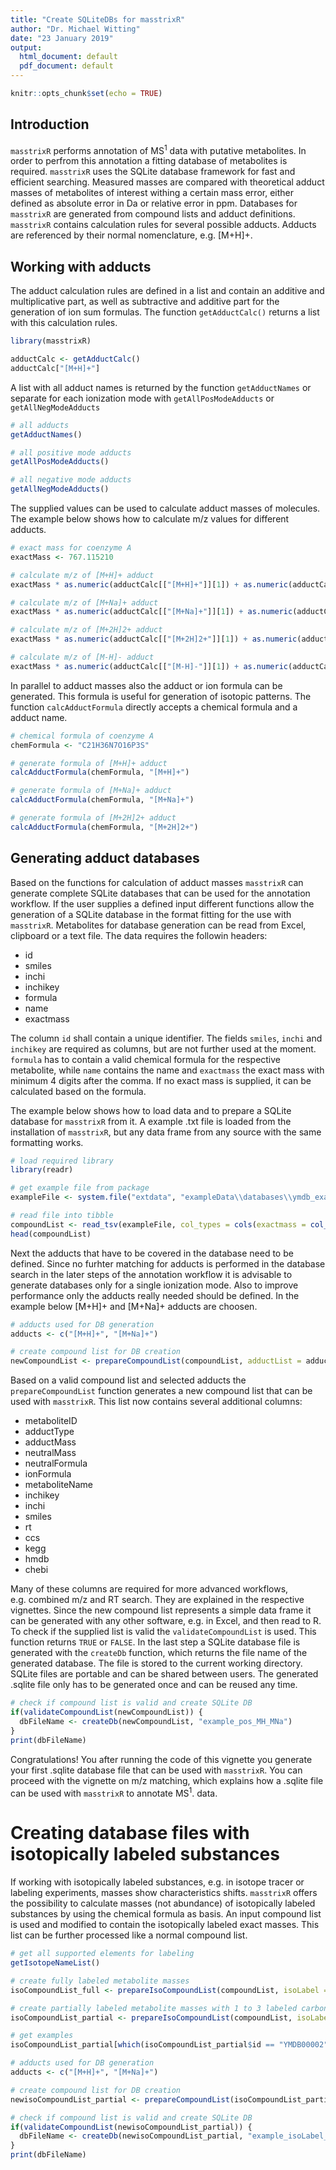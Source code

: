 ```yaml
---
title: "Create SQLiteDBs for masstrixR"
author: "Dr. Michael Witting"
date: "23 January 2019"
output:
  html_document: default
  pdf_document: default
---
```


```r
knitr::opts_chunk$set(echo = TRUE)
```

## Introduction

<code>masstrixR</code> performs annotation of MS^1^ data with putative metabolites. In order to perfrom this annotation a fitting database of metabolites is required. <code>masstrixR</code> uses the SQLite database framework for fast and efficient searching. Measured masses are compared with theoretical adduct masses of metabolites of interest withing a certain mass error, either defined as absolute error in Da or relative error in ppm.
Databases for <code>masstrixR</code> are generated from compound lists and adduct definitions. <code>masstrixR</code> contains calculation rules for several possible adducts. Adducts are referenced by their normal nomenclature, e.g. [M+H]+.

## Working with adducts

The adduct calculation rules are defined in a list and contain an additive and multiplicative part, as well as subtractive and additive part for the generation of ion sum formulas. The function <code>getAdductCalc()</code> returns a list with this calculation rules.

```r
library(masstrixR)

adductCalc <- getAdductCalc()
adductCalc["[M+H]+"]
```

A list with all adduct names is returned by the function <code>getAdductNames</code> or separate for each ionization mode with <code>getAllPosModeAdducts</code> or <code>getAllNegModeAdducts</code>

```r
# all adducts
getAdductNames()

# all positive mode adducts
getAllPosModeAdducts()

# all negative mode adducts
getAllNegModeAdducts()
```

The supplied values can be used to calculate adduct masses of molecules. The example below shows how to calculate m/z values for different adducts.

```r
# exact mass for coenzyme A
exactMass <- 767.115210

# calculate m/z of [M+H]+ adduct
exactMass * as.numeric(adductCalc[["[M+H]+"]][1]) + as.numeric(adductCalc[["[M+H]+"]][2])

# calculate m/z of [M+Na]+ adduct
exactMass * as.numeric(adductCalc[["[M+Na]+"]][1]) + as.numeric(adductCalc[["[M+Na]+"]][2])

# calculate m/z of [M+2H]2+ adduct
exactMass * as.numeric(adductCalc[["[M+2H]2+"]][1]) + as.numeric(adductCalc[["[M+2H]2+"]][2])

# calculate m/z of [M-H]- adduct
exactMass * as.numeric(adductCalc[["[M-H]-"]][1]) + as.numeric(adductCalc[["[M-H]-"]][2])
```

In parallel to adduct masses also the adduct or ion formula can be generated. This formula is useful for generation of isotopic patterns. The function <code>calcAdductFormula</code> directly accepts a chemical formula and a adduct name.

```r
# chemical formula of coenzyme A
chemFormula <- "C21H36N7O16P3S"

# generate formula of [M+H]+ adduct
calcAdductFormula(chemFormula, "[M+H]+")

# generate formula of [M+Na]+ adduct
calcAdductFormula(chemFormula, "[M+Na]+")

# generate formula of [M+2H]2+ adduct
calcAdductFormula(chemFormula, "[M+2H]2+")
```

## Generating adduct databases

Based on the functions for calculation of adduct masses <code>masstrixR</code> can generate complete SQLite databases that can be used for the annotation workflow. If the user supplies a defined input different functions allow the generation of a SQLite database in the format fitting for the use with <code>masstrixR</code>. Metabolites for database generation can be read from Excel, clipboard or a text file. The data requires the followin headers:

* id
* smiles
* inchi
* inchikey
* formula
* name
* exactmass

The column <code>id</code> shall contain a unique identifier. The fields <code>smiles</code>, <code>inchi</code> and <code>inchikey</code> are required as columns, but are not further used at the moment. <code>formula</code> has to contain a valid chemical formula for the respective metabolite, while <code>name</code> contains the name and <code>exactmass</code> the exact mass with minimum 4 digits after the comma. If no exact mass is supplied, it can be calculated based on the formula.

The example below shows how to load data and to prepare a SQLite database for <code>masstrixR</code> from it. A example .txt file is loaded from the installation of <code>masstrixR</code>, but any data frame from any source with the same formatting works.

```r
# load required library
library(readr)

# get example file from package
exampleFile <- system.file("extdata", "exampleData\\databases\\ymdb_example.txt", package = 'masstrixR')

# read file into tibble
compoundList <- read_tsv(exampleFile, col_types = cols(exactmass = col_double()))
head(compoundList)
```

Next the adducts that have to be covered in the database need to be defined. Since no furhter matching for adducts is performed in the database search in the later steps of the annotation workflow it is advisable to generate databases only for a single ionization mode. Also to improve performance only the adducts really needed should be defined. In the example below [M+H]+ and [M+Na]+ adducts are choosen.

```r
# adducts used for DB generation
adducts <- c("[M+H]+", "[M+Na]+")

# create compound list for DB creation
newCompoundList <- prepareCompoundList(compoundList, adductList = adducts)
```

Based on a valid compound list and selected adducts the <code>prepareCompoundList</code> function generates a new compound list that can be used with <code>masstrixR</code>. This list now contains several additional columns:

* metaboliteID
* adductType
* adductMass
* neutralMass
* neutralFormula
* ionFormula
* metaboliteName
* inchikey
* inchi
* smiles
* rt
* ccs
* kegg
* hmdb
* chebi

Many of these columns are required for more advanced workflows, e.g. combined m/z and RT search. They are explained in the respective vignettes. Since the new compound list represents a simple data frame it can be generated with any other software, e.g. in Excel, and then read to R. To check if the supplied list is valid the <code>validateCompoundList</code> is used. This function returns <code>TRUE</code> or <code>FALSE</code>. In the last step a SQLite database file is generated with the <code>createDb</code> function, which returns the file name of the generated database. The file is stored to the current working directory. SQLite files are portable and can be shared between users. The generated .sqlite file only has to be generated once and can be reused any time.

```r
# check if compound list is valid and create SQLite DB
if(validateCompoundList(newCompoundList)) {
  dbFileName <- createDb(newCompoundList, "example_pos_MH_MNa")
}
print(dbFileName)
```

Congratulations! You after running the code of this vignette you generate your first .sqlite database file that can be used with <code>masstrixR</code>. You can proceed with the vignette on m/z matching, which explains how a .sqlite file can be used with <code>masstrixR</code> to annotate MS^1^. data.

# Creating database files with isotopically labeled substances

If working with isotopically labeled substances, e.g. in isotope tracer or labeling experiments, masses show characteristics shifts. <code>masstrixR</code> offers the possibility to calculate masses (not abundance) of isotopically labeled substances by using the chemical formula as basis. An input compound list is used and modified to contain the isotopically labeled exact masses. This list can be further processed like a normal compound list.

```r
# get all supported elements for labeling
getIsotopeNameList()

# create fully labeled metabolite masses
isoCompoundList_full <- prepareIsoCompoundList(compoundList, isoLabel = "full", labeledElement = "C")

# create partially labeled metabolite masses with 1 to 3 labeled carbons
isoCompoundList_partial <- prepareIsoCompoundList(compoundList, isoLabel = "partial", labeledElement = "C", noOfLabel = c(0, 1, 2, 3))

# get examples
isoCompoundList_partial[which(isoCompoundList_partial$id == "YMDB00002"),]

# adducts used for DB generation
adducts <- c("[M+H]+", "[M+Na]+")

# create compound list for DB creation
newisoCompoundList_partial <- prepareCompoundList(isoCompoundList_partial, adductList = adducts)

# check if compound list is valid and create SQLite DB
if(validateCompoundList(newisoCompoundList_partial)) {
  dbFileName <- createDb(newisoCompoundList_partial, "example_isoLabel_pos_MH_MNa")
}
print(dbFileName)

```

